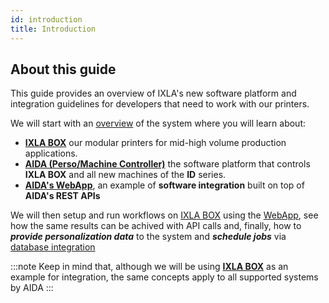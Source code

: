 ```yaml
---
id: introduction
title: Introduction
---
```


<!-- links  -->
[box]:/docs/system-overview#ixla-box
[AIDA]:/docs/system-overview#AIDA-ixla-web-service
[webapp]:/docs/system-overview#AIDAs-webapp
[system-overview]:/docs/system-overview
<!-- end links  -->

## About this guide 

This guide provides an overview of IXLA's new software platform and integration guidelines for developers that need to work with our printers.

We will start with an [overview][system-overview] of the system where you will learn about: 

* **[IXLA BOX][box]** our modular printers for mid-high volume production applications. 
* **[AIDA (Perso/Machine Controller)][AIDA]** the software platform that controls **IXLA BOX** and all new machines of the **ID** series.
* **[AIDA's WebApp][webapp]**, an example of **software integration** built on top of **AIDA's REST APIs**

We will then setup and run workflows on [IXLA BOX][box] using the [WebApp][webapp], see how the same results can be achived with API calls and, finally, 
how to ***provide personalization data*** to the system and ***schedule jobs*** via [database integration](/docs/setup-and-integration/database-integration)

:::note
Keep in mind that, although we will be using **[IXLA BOX][box]** as an example for integration, the same concepts apply to all supported systems by AIDA
:::
